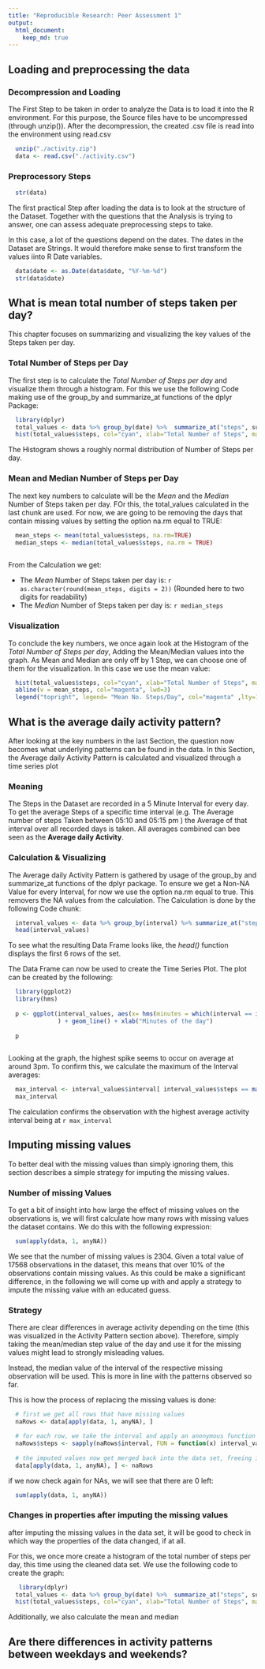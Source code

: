 ```yaml
---
title: "Reproducible Research: Peer Assessment 1"
output: 
  html_document:
    keep_md: true
---
```



## Loading and preprocessing the data

### Decompression and Loading

The First Step to be taken in order to analyze the Data is to load it into the R environment. For this purpose, the Source files have to be uncompressed (through unzip()). After the decompression, the created .csv file is read into the environment using read.csv

```r
  unzip("./activity.zip")
  data <- read.csv("./activity.csv")
```

### Preprocessory Steps

```r
  str(data)
```
The first practical Step after loading the data is to look at the structure of the Dataset. Together with the questions that the Analysis is trying to answer, one can assess adequate preprocessing steps to take. 

In this case, a lot of the questions depend on the dates. The dates in the Dataset are Strings. It would therefore make sense to first transform the values iinto R Date variables. 

```r
  data$date <- as.Date(data$date, "%Y-%m-%d")
  str(data$date)
```

## What is mean total number of steps taken per day?

This chapter focuses on summarizing and visualizing the key values of the Steps taken per day. 

### Total Number of Steps per Day

The first step is to calculate the *Total Number of Steps per day* and visualize them through a histogram. For this we use the following Code making use of the group_by and summarize_at functions of the dplyr Package:

```r
  library(dplyr)
  total_values <- data %>% group_by(date) %>%  summarize_at("steps", sum)
  hist(total_values$steps, col="cyan", xlab="Total Number of Steps", main = "Histogram of the Total Number of Steps per day")
```

The Histogram shows a roughly normal distribution of Number of Steps per day. 

### Mean and Median Number of Steps per Day

The next key numbers to calculate will be the *Mean* and the *Median* Number of Steps taken per day. FOr this, the total_values calculated in the last chunk are used. For now, we are going to be removing the days that contain missing values by setting the option na.rm equal to TRUE: 

```r
  mean_steps <- mean(total_values$steps, na.rm=TRUE)
  median_steps <- median(total_values$steps, na.rm = TRUE)
 
```

From the Calculation we get:

- The *Mean* Number of Steps taken per day is: `r as.character(round(mean_steps, digits = 2))` (Rounded here to two digits for readability)
- The *Median* Number of Steps taken per day is: `r median_steps`

### Visualization

To conclude the key numbers, we once again look at the Histogram of the *Total Number of Steps per day*, Adding the Mean/Median values into the graph. As Mean and Median are only off by 1 Step, we can choose one of them for the visualization. In this case we use the mean value: 

```r
  hist(total_values$steps, col="cyan", xlab="Total Number of Steps", main = "Histogram of the Total Number of Steps per day")
  abline(v = mean_steps, col="magenta", lwd=3)
  legend("topright", legend= "Mean No. Steps/Day", col="magenta" ,lty=1, lwd=3)
```

## What is the average daily activity pattern?

After looking at the key numbers in the last Section, the question now becomes what underlying patterns can be found in the data. In this Section, the Average daily Activity Pattern is calculated and visualized through a time series plot

### Meaning 

The Steps in the Dataset are recorded in a 5 Minute Interval for every day. To get the average Steps of a specific time interval (e.g. The Average number of steps Taken between 05:10 and 05:15 pm ) the Average of that interval over all recorded days is taken. All averages combined can bee seen as the **Average daily Activity**.

### Calculation & Visualizing

The Average daily Activity Pattern is gathered by usage of the group_by and summarize_at functions of the dplyr package. To ensure we get a Non-NA Value for every Interval, for now we use the option na.rm equal to true. This removers the NA values from the calculation. The Calculation is done by the following Code chunk: 

```r
  interval_values <- data %>% group_by(interval) %>% summarize_at("steps", mean, na.rm=TRUE)
  head(interval_values)
```

To see what the resulting Data Frame looks like, the *head()* function displays the first 6 rows of the set. 

The Data Frame can now be used to create the Time Series Plot. The plot can be created by the following: 

```r
  
  library(ggplot2)
  library(hms)
  
  p <- ggplot(interval_values, aes(x= hms(minutes = which(interval == interval) * 5), y=steps)
              ) + geom_line() + xlab("Minutes of the day")
                                   
  p
  
```

Looking at the graph, the highest spike seems to occur on average at around 3pm. To confirm this, we calculate the maximum of the Interval averages: 

```r
  max_interval <- interval_values$interval[ interval_values$steps == max(interval_values$steps)]
  max_interval
```

The calculation confirms the observation with the highest average activity interval being at `r max_interval`

## Imputing missing values

To better deal with the missing values than simply ignoring them, this section describes a simple strategy for imputing the missing values. 

### Number of missing Values

To get a bit of insight into how large the effect of missing values on the observations is, we will first calculate how many rows with missing values the dataset contains. We do this with the following expression: 

```r
  sum(apply(data, 1, anyNA))
```

We see that the number of missing values is 2304. Given a total value of 17568 observations in the dataset, this means that over 10% of the observations contain missing values. As this could be make a signiificant difference, in the following we will come up with and apply a strategy to impute the missing value with an educated guess. 

### Strategy 

There are clear differences in average activity depending on the time (this was visualized in the Activity Pattern section above). Therefore, simply taking the mean/median step value of the day and use it for the missing values might lead to strongly misleading values. 

Instead, the median value of the interval of the respective missing observation will be used. This is more in line with the patterns observed so far. 

This is how the process of replacing the missing values is done: 

```r

  # first we get all rows that have missing values
  naRows <- data[apply(data, 1, anyNA), ]

  # for each row, we take the interval and apply an anonymous function to it, that returns the steps of the interval_values   # data frame, which contains the mean values of the intervals, where the interval equals the the interval of the row.
  naRows$steps <- sapply(naRows$interval, FUN = function(x) interval_values$steps[interval_values$interval == x])
  
  # the imputed values now get merged back into the data set, freeing it of all NAS
  data[apply(data, 1, anyNA), ] <- naRows
```

if we now check again for NAs, we will see that there are 0 left:

```r
  
  sum(apply(data, 1, anyNA))

```

### Changes in properties after imputing the missing values 

after imputing the missing values in the data set, it will be good to check in which way the properties of the data changed, if at all. 

For this, we once more create a histogram of the total number of steps per day, this time using the cleaned data set. 
We use the following code to create the graph: 

```r

   library(dplyr)
  total_values <- data %>% group_by(date) %>%  summarize_at("steps", sum)
  hist(total_values$steps, col="cyan", xlab="Total Number of Steps", main = "Histogram of the Total Number of Steps per day")

```

Additionally, we also calculate the mean and median 

## Are there differences in activity patterns between weekdays and weekends?
